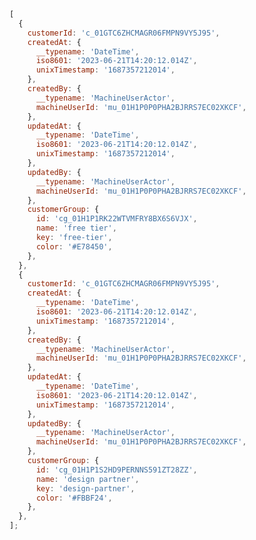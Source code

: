 ```js
[
  {
    customerId: 'c_01GTC6ZHCMAGR06FMPN9VY5J95',
    createdAt: {
      __typename: 'DateTime',
      iso8601: '2023-06-21T14:20:12.014Z',
      unixTimestamp: '1687357212014',
    },
    createdBy: {
      __typename: 'MachineUserActor',
      machineUserId: 'mu_01H1P0P0PHA2BJRRS7EC02XKCF',
    },
    updatedAt: {
      __typename: 'DateTime',
      iso8601: '2023-06-21T14:20:12.014Z',
      unixTimestamp: '1687357212014',
    },
    updatedBy: {
      __typename: 'MachineUserActor',
      machineUserId: 'mu_01H1P0P0PHA2BJRRS7EC02XKCF',
    },
    customerGroup: {
      id: 'cg_01H1P1RK22WTVMFRY8BX6S6VJX',
      name: 'free tier',
      key: 'free-tier',
      color: '#E78450',
    },
  },
  {
    customerId: 'c_01GTC6ZHCMAGR06FMPN9VY5J95',
    createdAt: {
      __typename: 'DateTime',
      iso8601: '2023-06-21T14:20:12.014Z',
      unixTimestamp: '1687357212014',
    },
    createdBy: {
      __typename: 'MachineUserActor',
      machineUserId: 'mu_01H1P0P0PHA2BJRRS7EC02XKCF',
    },
    updatedAt: {
      __typename: 'DateTime',
      iso8601: '2023-06-21T14:20:12.014Z',
      unixTimestamp: '1687357212014',
    },
    updatedBy: {
      __typename: 'MachineUserActor',
      machineUserId: 'mu_01H1P0P0PHA2BJRRS7EC02XKCF',
    },
    customerGroup: {
      id: 'cg_01H1P1S2HD9PERNNS591ZT28ZZ',
      name: 'design partner',
      key: 'design-partner',
      color: '#FBBF24',
    },
  },
];
```
